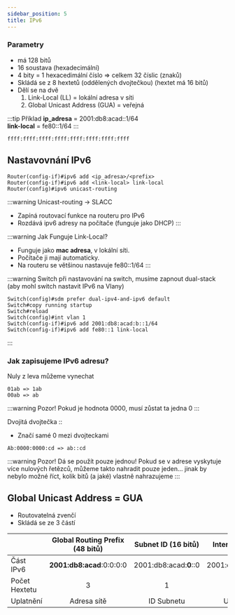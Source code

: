 ```yaml
---
sidebar_position: 5
title: IPv6
---
```

### Parametry
* má 128 bitů
* 16 soustava (hexadecimální)
* 4 bity = 1 hexacedimální číslo => celkem 32 číslic (znaků)
* Skládá se z 8 hextetů (oddělených dvojtečkou) (hextet má 16 bitů) 
* Dělí se na dvě
    1. Link-Local (LL) = lokální adresa v síti
    2. Global Unicast Address (GUA) = veřejná

:::tip Příklad
**ip_adresa** = 2001:db8:acad::1/64 <br/>
**link-local** = fe80::1/64
:::

`ffff:ffff:ffff:ffff:ffff:ffff:ffff:ffff`

## Nastavovnání IPv6 
```
Router(config-if)#ipv6 add <ip_adresa>/<prefix>
Router(config-if)#ipv6 add <link-local> link-local
Router(config)#ipv6 unicast-routing
```

:::warning Unicast-routing -> SLACC
* Zapíná routovací funkce na routeru pro IPv6
* Rozdává ipv6 adresy na počítače (funguje jako DHCP)
:::

:::warning Jak Funguje Link-Local?
* Funguje jako **mac adresa**, v lokální síti.
* Počítače ji mají automaticky.
* Na routeru se většinou nastavuje fe80::1/64
:::

:::warning Switch
při nastavování na switch, musíme zapnout dual-stack (aby mohl switch nastavit IPv6 na Vlany)
```
Switch(config)#sdm prefer dual-ipv4-and-ipv6 default
Switch#copy running startup
Switch#reload
Switch(config)#int vlan 1
Switch(config-if)#ipv6 add 2001:db8:acad:b::1/64
Switch(config-if)#ipv6 add fe80::1 link-local
```
:::

### Jak zapisujeme IPv6 adresu?
Nuly z leva můžeme vynechat
```
01ab => 1ab
00ab => ab
```
:::warning Pozor!
Pokud je hodnota 0000, musí zůstat ta jedna 0
:::

Dvojitá dvojtečka ::
* Značí samé 0 mezi dvojteckami
```
Ab:0000:0000:cd => ab::cd
```

:::warning Pozor! 
Dá se použít pouze jednou! Pokud se v adrese vyskytuje více nulových 
řetězců, můžeme takto nahradit pouze jeden… jinak by nebylo možné říct, 
kolik bitů (a jaké) vlastně nahrazujeme
:::

## Global Unicast Address = GUA
* Routovatelná zvenčí
* Skládá se ze 3 částí

|  | Global Routing Prefix (48 bitů) | Subnet ID (16 bitů) | Interface ID (64 bitů) |
| :- | :-: | :-: | :-: |
| Část IPv6 | **2001:db8:acad**:0:0:0:0 | 2001:db8:acad:**0**::0 | 2001:db8:acad:0:**0:0:0:0** |
| Počet Hextetu | 3 | 1 | 4 |
| Uplatnění | Adresa sítě | ID Subnetu | Určování hosta |